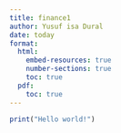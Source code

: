 ```yaml
---
title: finance1
author: Yusuf isa Dural
date: today
format:
  html: 
    embed-resources: true
    number-sections: true
    toc: true
  pdf:
    toc: true
---
```


```r
print("Hello world!")
```









